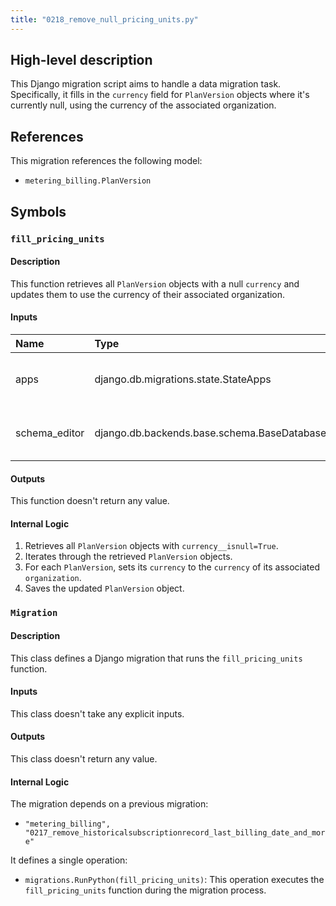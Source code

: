 ```yaml
---
title: "0218_remove_null_pricing_units.py"
---
```


## High-level description
This Django migration script aims to handle a data migration task. Specifically, it fills in the `currency` field for `PlanVersion` objects where it's currently null, using the currency of the associated organization.

## References
This migration references the following model:
- `metering_billing.PlanVersion`

## Symbols
### `fill_pricing_units`
#### Description
This function retrieves all `PlanVersion` objects with a null `currency` and updates them to use the currency of their associated organization.

#### Inputs
| Name | Type | Description |
|:-----|:-----|:------------|
| apps | django.db.migrations.state.StateApps |  Apps registry for accessing models. |
| schema_editor | django.db.backends.base.schema.BaseDatabaseSchemaEditor | Schema editor for database operations. |

#### Outputs
This function doesn't return any value.

#### Internal Logic
1. Retrieves all `PlanVersion` objects with `currency__isnull=True`.
2. Iterates through the retrieved `PlanVersion` objects.
3. For each `PlanVersion`, sets its `currency` to the `currency` of its associated `organization`.
4. Saves the updated `PlanVersion` object.

### `Migration`
#### Description
This class defines a Django migration that runs the `fill_pricing_units` function.

#### Inputs
This class doesn't take any explicit inputs.

#### Outputs
This class doesn't return any value.

#### Internal Logic
The migration depends on a previous migration:
- `"metering_billing", "0217_remove_historicalsubscriptionrecord_last_billing_date_and_more"`

It defines a single operation:
- `migrations.RunPython(fill_pricing_units)`: This operation executes the `fill_pricing_units` function during the migration process.
